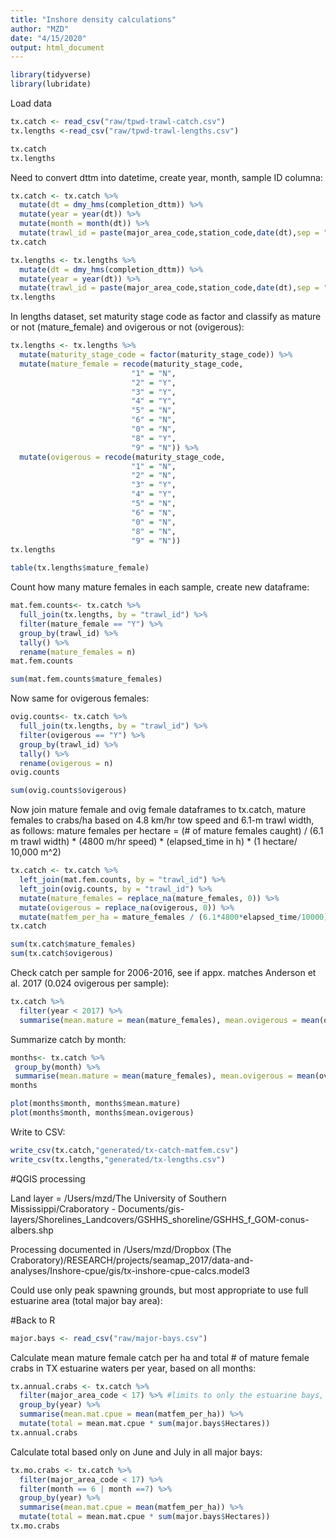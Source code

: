 ```yaml
---
title: "Inshore density calculations"
author: "MZD"
date: "4/15/2020"
output: html_document
---
```


```r
library(tidyverse)
library(lubridate)
```

Load data
```r
tx.catch <- read_csv("raw/tpwd-trawl-catch.csv")
tx.lengths <-read_csv("raw/tpwd-trawl-lengths.csv")
```

```r
tx.catch
tx.lengths
```

Need to convert dttm into datetime, create year, month, sample ID columna:
```r
tx.catch <- tx.catch %>% 
  mutate(dt = dmy_hms(completion_dttm)) %>% 
  mutate(year = year(dt)) %>% 
  mutate(month = month(dt)) %>% 
  mutate(trawl_id = paste(major_area_code,station_code,date(dt),sep = "-"))
tx.catch
```

```r
tx.lengths <- tx.lengths %>% 
  mutate(dt = dmy_hms(completion_dttm)) %>% 
  mutate(year = year(dt)) %>% 
  mutate(trawl_id = paste(major_area_code,station_code,date(dt),sep = "-"))
tx.lengths
```

In lengths dataset, set maturity stage code as factor and classify as mature or not (mature_female) and ovigerous or not (ovigerous):
```r
tx.lengths <- tx.lengths %>% 
  mutate(maturity_stage_code = factor(maturity_stage_code)) %>% 
  mutate(mature_female = recode(maturity_stage_code, 
                           "1" = "N",
                           "2" = "Y",
                           "3" = "Y",
                           "4" = "Y",
                           "5" = "N",
                           "6" = "N",
                           "0" = "N",
                           "8" = "Y",
                           "9" = "N")) %>%
  mutate(ovigerous = recode(maturity_stage_code, 
                           "1" = "N",
                           "2" = "N",
                           "3" = "Y",
                           "4" = "Y",
                           "5" = "N",
                           "6" = "N",
                           "0" = "N",
                           "8" = "N",
                           "9" = "N"))
tx.lengths
```
```r
table(tx.lengths$mature_female)
```

Count how many mature females in each sample, create new dataframe:
```r
mat.fem.counts<- tx.catch %>% 
  full_join(tx.lengths, by = "trawl_id") %>% 
  filter(mature_female == "Y") %>% 
  group_by(trawl_id) %>% 
  tally() %>% 
  rename(mature_females = n)
mat.fem.counts
```

```r
sum(mat.fem.counts$mature_females)
```

Now same for ovigerous females:
```r
ovig.counts<- tx.catch %>% 
  full_join(tx.lengths, by = "trawl_id") %>% 
  filter(ovigerous == "Y") %>% 
  group_by(trawl_id) %>% 
  tally() %>% 
  rename(ovigerous = n)
ovig.counts
```
```r
sum(ovig.counts$ovigerous)
```


Now join mature female and ovig female dataframes to tx.catch, mature females to crabs/ha based on 4.8 km/hr tow speed and 6.1-m trawl width, as follows:
mature females per hectare = (# of mature females caught) /
     (6.1 m trawl width) * (4800 m/hr speed) * (elapsed_time in h) * (1 hectare/ 10,000 m^2)
```r
tx.catch <- tx.catch %>% 
  left_join(mat.fem.counts, by = "trawl_id") %>% 
  left_join(ovig.counts, by = "trawl_id") %>%
  mutate(mature_females = replace_na(mature_females, 0)) %>% 
  mutate(ovigerous = replace_na(ovigerous, 0)) %>% 
  mutate(matfem_per_ha = mature_females / (6.1*4800*elapsed_time/10000))
tx.catch
```
```r
sum(tx.catch$mature_females)
sum(tx.catch$ovigerous)
```

Check catch per sample for 2006-2016, see if appx. matches Anderson et al. 2017 (0.024 ovigerous per sample):
```r
tx.catch %>% 
  filter(year < 2017) %>% 
  summarise(mean.mature = mean(mature_females), mean.ovigerous = mean(ovigerous)) 

```

Summarize catch by month:
```r
months<- tx.catch %>% 
 group_by(month) %>% 
 summarise(mean.mature = mean(mature_females), mean.ovigerous = mean(ovigerous)) 
months
```

```r
plot(months$month, months$mean.mature)
plot(months$month, months$mean.ovigerous)
```

Write to CSV:
```r
write_csv(tx.catch,"generated/tx-catch-matfem.csv")
write_csv(tx.lengths,"generated/tx-lengths.csv")

```


#QGIS processing

Land layer = /Users/mzd/The University of Southern Mississippi/Craboratory - Documents/gis-layers/Shorelines_Landcovers/GSHHS_shoreline/GSHHS_f_GOM-conus-albers.shp

Processing documented in /Users/mzd/Dropbox (The Craboratory)/RESEARCH/projects/seamap_2017/data-and-analyses/Inshore-cpue/gis/tx-inshore-cpue-calcs.model3

Could use only peak spawning grounds, but most appropriate to use full estuarine area (total major bay area):

#Back to R
```r
major.bays <- read_csv("raw/major-bays.csv")
```

Calculate mean mature female catch per ha and total # of mature female crabs in TX estuarine waters per year, based on all months:
```r
tx.annual.crabs <- tx.catch %>% 
  filter(major_area_code < 17) %>% #limits to only the estuarine bays, not the offshore areas
  group_by(year) %>% 
  summarise(mean.mat.cpue = mean(matfem_per_ha)) %>% 
  mutate(total = mean.mat.cpue * sum(major.bays$Hectares)) 
tx.annual.crabs

```

Calculate total based only on June and July in all major bays:
```r
tx.mo.crabs <- tx.catch %>% 
  filter(major_area_code < 17) %>% 
  filter(month == 6 | month ==7) %>% 
  group_by(year) %>% 
  summarise(mean.mat.cpue = mean(matfem_per_ha)) %>% 
  mutate(total = mean.mat.cpue * sum(major.bays$Hectares)) 
tx.mo.crabs
```










